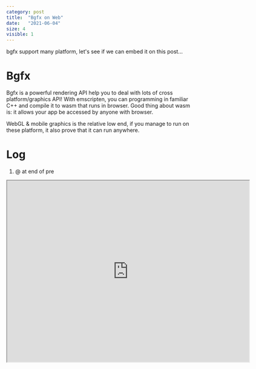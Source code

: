 ```yaml
---
category: post
title:  "Bgfx on Web"
date:   "2021-06-04"
size: 4
visible: 1
---
```

bgfx support many platform, let's see if we can embed it on this post...

# Bgfx
Bgfx is a powerful rendering API help you to deal with lots of cross platform/graphics API! With emscripten, you can programming in familiar C++ and compile it to wasm that runs in browser. Good thing about wasm is: it allows your app be accessed by anyone with browser.

WebGL & mobile graphics is the relative low end, if you manage to run on these platform, it also prove that it can run anywhere.

# Log
1. @ at end of pre


<iframe width="640" height="480" src="https://daizeng1984.bitbucket.io/assets/wasm/hdr/main.html" style={ transform: "scale(0.5, 0.5)"} />
